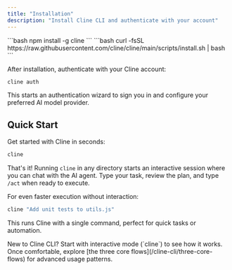 ```yaml
---
title: "Installation"
description: "Install Cline CLI and authenticate with your account"
---
```


<Tabs>
  <Tab title="NPM">
    ```bash
    npm install -g cline
    ```
  </Tab>

  <Tab title="CURL">
    ```bash
    curl -fsSL https://raw.githubusercontent.com/cline/cline/main/scripts/install.sh | bash
    ```
  </Tab>
</Tabs>

After installation, authenticate with your Cline account:

```bash
cline auth
```

This starts an authentication wizard to sign you in and configure your preferred AI model provider.

## Quick Start

Get started with Cline in seconds:

```bash
cline
```

That's it! Running `cline` in any directory starts an interactive session where you can chat with the AI agent. Type your task, review the plan, and type `/act` when ready to execute.

For even faster execution without interaction:

```bash
cline "Add unit tests to utils.js"
```

This runs Cline with a single command, perfect for quick tasks or automation.

<Tip>
New to Cline CLI? Start with interactive mode (`cline`) to see how it works. Once comfortable, explore [the three core flows](/cline-cli/three-core-flows) for advanced usage patterns.
</Tip>

